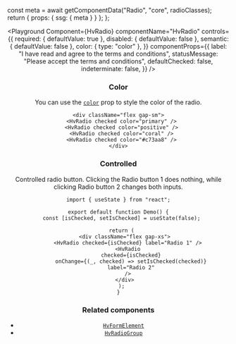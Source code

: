 


  const meta = await getComponentData("Radio", "core", radioClasses);
  return { props: { ssg: { meta } } };
};

<Header />

<Playground
  Component={HvRadio}
  componentName="HvRadio"
  controls={{
    required: { defaultValue: true },
    disabled: { defaultValue: false },
    semantic: { defaultValue: false },
    color: { type: "color" },
  }}
  componentProps={{
    label: "I have read and agree to the terms and conditions",
    statusMessage: "Please accept the terms and conditions",
    defaultChecked: false,
    indeterminate: false,
  }}
/>

### Color

You can use the [`color`](/docs/styling#color-prop) prop to style the color of the radio.

```tsx live
<div className="flex gap-sm">
  <HvRadio checked color="primary" />
  <HvRadio checked color="positive" />
  <HvRadio checked color="coral" />
  <HvRadio checked color="#c73aa8" />
</div>
```

### Controlled

Controlled radio button. Clicking the Radio button 1 does nothing, while clicking Radio button 2 changes both inputs.

```tsx live
import { useState } from "react";

export default function Demo() {
  const [isChecked, setIsChecked] = useState(false);

  return (
    <div className="flex gap-xs">
      <HvRadio checked={isChecked} label="Radio 1" />
      <HvRadio
        checked={isChecked}
        onChange={(_, checked) => setIsChecked(checked)}
        label="Radio 2"
      />
    </div>
  );
}
```

### Related components

- [`HvFormElement`](/components/form-element)
- [`HvRadioGroup`](/components/radio-group)
